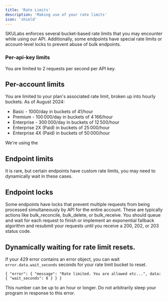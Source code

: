 ```yaml
---
title: 'Rate Limits'
description: 'Making use of your rate limits'
icon: 'shield'
---
```


SKULabs enforces several bucket-based rate limits that you may encounter while using our API. Additionally, some endpoints have special rate limits or account-level locks to prevent abuse of bulk endpoints.

### Per-api-key limits
You are limited to 2 requests per second per API key.

## Per-account limits
You are limited to your plan's associated rate limit, broken up into hourly buckets. As of August 2024:
* Basic - 1000/day in buckets of 41/hour
* Premium - 100 000/day in buckets of 4 166/hour
* Enterprise - 300 000/day in buckets of 12 500/hour
* Enterprise 2X (Paid) in buckets of 25 000/hour
* Enterprise 4X (Paid) in buckets of 50 000/hour

<Tip>We're using the 

## Endpoint limits
It is rare, but certain endpoints have custom rate limits, you may need to dynamically wait in these cases.

## Endpoint locks
Some endpoints have locks that prevent multiple requests from being processed simultaneously by API for the entire account. These are typically actions like bulk_reconcile, bulk_delete, or bulk_receive. You should queue and wait for each request to finish or implement an exponential fallback algorithm and resubmit your requests until you receive a 200, 202, or 203 status code.

## Dynamically waiting for rate limit resets.
If your 429 error contains an error object, you can wait `error.data.wait_seconds` seconds for your rate limit bucket to reset.
```
{ "error": { "message": "Rate limited. You are allowed etc...", data: { "wait_seconds": 8 } } }
```


<Tip>This number can be up to an hour or longer. Do not arbitrarily sleep your program in response to this error.</Tip>
